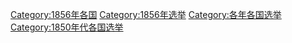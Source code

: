 [[Category:1856年各国|Category:1856年各国]]
[[Category:1856年选举|Category:1856年选举]]
[[Category:各年各国选举|Category:各年各国选举]]
[[Category:1850年代各国选举|Category:1850年代各国选举]]